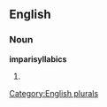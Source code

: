 ==English==

===Noun===
'''imparisyllabics'''

# {{plural of|[[imparisyllabic]]}}

[[Category:English plurals]]